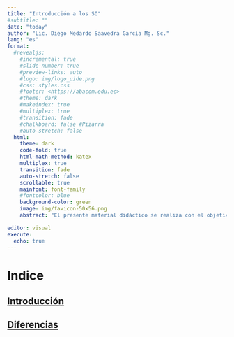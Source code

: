 ```yaml
---
title: "Introducción a los SO"
#subtitle: ""
date: "today"
author: "Lic. Diego Medardo Saavedra García Mg. Sc."
lang: "es"
format:
  #revealjs:
    #incremental: true
    #slide-number: true
    #preview-links: auto
    #logo: img/logo_uide.png
    #css: styles.css
    #footer: <https://abacom.edu.ec>
    #theme: dark
    #makeindex: true
    #multiplex: true
    #transition: fade
    #chalkboard: false #Pizarra
    #auto-stretch: false
  html: 
    theme: dark
    code-fold: true
    html-math-method: katex
    multiplex: true
    transition: fade
    auto-stretch: false
    scrollable: true
    mainfont: font-family
    #fontcolor: blue
    background-color: green
    image: img/favicon-50x56.png
    abstract: "El presente material didáctico se realiza con el objetivo de servir como apoyo a la asignatura de Introducción a los SO de la Universidad Internacional del Ecuador."

editor: visual
execute: 
  echo: true
---
```


# Indice

## [Introducción](https://5t4t1ck.github.io/Introducción-a-los-SO/Intro/)

## [Diferencias](https://5t4t1ck.github.io/Introducción-a-los-SO/Diferencias/)
